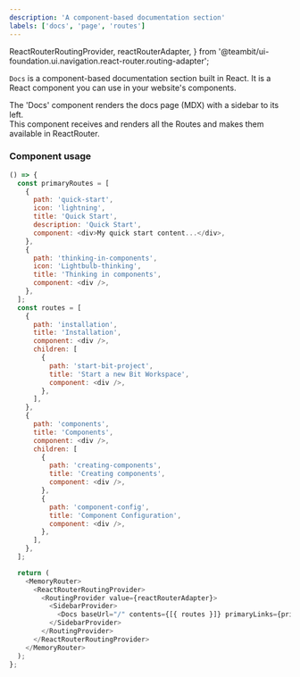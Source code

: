 ```yaml
---
description: 'A component-based documentation section'
labels: ['docs', 'page', 'routes']
---
```


  ReactRouterRoutingProvider,
  reactRouterAdapter,
} from '@teambit/ui-foundation.ui.navigation.react-router.routing-adapter';

`Docs` is a component-based documentation section built in React. It is a React component you can use in your website's components.

The 'Docs' component renders the docs page (MDX) with a sidebar to its left.  
This component receives and renders all the Routes and makes them available in ReactRouter.

### Component usage

```js live
() => {
  const primaryRoutes = [
    {
      path: 'quick-start',
      icon: 'lightning',
      title: 'Quick Start',
      description: 'Quick Start',
      component: <div>My quick start content...</div>,
    },
    {
      path: 'thinking-in-components',
      icon: 'Lightbulb-thinking',
      title: 'Thinking in components',
      component: <div />,
    },
  ];
  const routes = [
    {
      path: 'installation',
      title: 'Installation',
      component: <div />,
      children: [
        {
          path: 'start-bit-project',
          title: 'Start a new Bit Workspace',
          component: <div />,
        },
      ],
    },
    {
      path: 'components',
      title: 'Components',
      component: <div />,
      children: [
        {
          path: 'creating-components',
          title: 'Creating components',
          component: <div />,
        },
        {
          path: 'component-config',
          title: 'Component Configuration',
          component: <div />,
        },
      ],
    },
  ];

  return (
    <MemoryRouter>
      <ReactRouterRoutingProvider>
        <RoutingProvider value={reactRouterAdapter}>
          <SidebarProvider>
            <Docs baseUrl="/" contents={[{ routes }]} primaryLinks={primaryRoutes} />
          </SidebarProvider>
        </RoutingProvider>
      </ReactRouterRoutingProvider>
    </MemoryRouter>
  );
};
```
